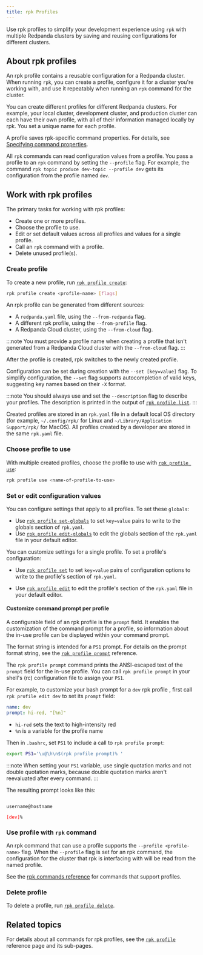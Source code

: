 ```yaml
---
title: rpk Profiles
---
```


<head>
    <meta name="title" content="rpk Profiles | Redpanda Docs"/>
    <meta name="description" content="Use rpk profiles to simplify your development experience with multiple Redpanda clusters by saving and reusing configurations for different clusters."/>
    <link rel="canonical" href="https://docs.redpanda.com/docs/get-started/config-rpk-profile/" />
</head>


Use rpk profiles to simplify your development experience using `rpk` with multiple Redpanda clusters by saving and reusing configurations for different clusters.

## About rpk profiles

An rpk profile contains a reusable configuration for a Redpanda cluster. When running `rpk`, you can create a profile, configure it for a cluster you're working with, and use it repeatably when running an `rpk` command for the cluster.

You can create different profiles for different Redpanda clusters. For example, your local cluster, development cluster, and production cluster can each have their own profile, with all of their information managed locally by rpk. You set a unique name for each profile.

A profile saves rpk-specific command properties. For details, see [Specifying command properties](../intro-to-rpk#specifying-command-properties).

All `rpk` commands can read configuration values from a profile. You pass a profile to an `rpk` command by setting the `--profile` flag. For example, the command `rpk topic produce dev-topic --profile dev` gets its configuration from the profile named `dev`.

## Work with rpk profiles

The primary tasks for working with rpk profiles:

- Create one or more profiles.
- Choose the profile to use.
- Edit or set default values across all profiles and values for a single profile.
- Call an `rpk` command with a profile.
- Delete unused profile(s).

### Create profile

To create a new profile, run [`rpk profile create`](../../reference/rpk/rpk-profile/rpk-profile-create):

```bash
rpk profile create <profile-name> [flags]
```

An rpk profile can be generated from different sources:
- A `redpanda.yaml` file, using the `--from-redpanda` flag.
- A different rpk profile, using the `--from-profile` flag.
- A Redpanda Cloud cluster, using the `--from-cloud` flag.

:::note
You must provide a profile name when creating a profile that isn't generated from a Redpanda Cloud cluster with the `--from-cloud` flag.
:::
 
After the profile is created, rpk switches to the newly created profile.

Configuration can be set during creation with the `--set [key=value]` flag. To simplify configuration, the `--set` flag supports autocompletion of valid keys, suggesting key names based on their `-X` format. 

:::note
You should always use and set the `--description` flag to describe your profiles. The description is printed in the output of [`rpk profile list`](../../reference/rpk/rpk-profile/rpk-profile-list).
:::

Created profiles are stored in an `rpk.yaml` file in a default local OS directory (for example, `~/.config/rpk/` for Linux and `~/Library/Application Support/rpk/` for MacOS). All profiles created by a developer are stored in the same `rpk.yaml` file.

### Choose profile to use

With multiple created profiles, choose the profile to use with [`rpk profile use`](../../reference/rpk/rpk-profile/rpk-profile-use):

```bash
rpk profile use <name-of-profile-to-use>
```

### Set or edit configuration values

You can configure settings that apply to all profiles. To set these `globals`:

- Use [`rpk profile set-globals`](../../reference/rpk/rpk-profile/rpk-profile-set-globals) to set `key=value` pairs to write to the globals section
of `rpk.yaml`.
- Use [`rpk profile edit-globals`](../../reference/rpk/rpk-profile/rpk-profile-edit-globals) to edit the globals section of the `rpk.yaml` file in your default editor.

You can customize settings for a single profile. To set a profile's configuration:

- Use [`rpk profile set`](../../reference/rpk/rpk-profile/rpk-profile-set) to set `key=value` pairs of configuration options to write to the profile's section of `rpk.yaml`.

- Use [`rpk profile edit`](../../reference/rpk/rpk-profile/rpk-profile-edit) to edit the profile's section of the `rpk.yaml` file in your default editor.

#### Customize command prompt per profile

A configurable field of an rpk profile is the `prompt` field. It enables the customization of the command prompt for a profile, so information about the in-use profile can be displayed within your command prompt.  

The format string is intended for a `PS1` prompt. For details on the prompt format string, see the [`rpk profile prompt`](../../reference/rpk/rpk-profile/rpk-profile-prompt) reference.

The `rpk profile prompt` command prints the ANSI-escaped text of the `prompt` field for the in-use profile. You can call `rpk profile prompt` in your shell's (rc) configuration file to assign your `PS1`. 

For example, to customize your bash prompt for a `dev` rpk profile , first call `rpk profile edit dev` to set its `prompt` field:

```yaml title="rpk profile edit dev"
name: dev
prompt: hi-red, "[%n]"
```

- `hi-red` sets the text to high-intensity red
- `%n` is a variable for the profile name

Then in `.bashrc`, set `PS1` to include a call to `rpk profile prompt`: 

```bash title=".bashrc"
export PS1='\u@\h\n$(rpk profile prompt)% '
```

:::note
When setting your `PS1` variable, use single quotation marks and not double quotation marks, because double quotation marks aren't reevaluated after every command.
:::

The resulting prompt looks like this:

<code>
username@hostname<br/>
<font color="red">[dev]</font>% 
</code>

### Use profile with `rpk` command

An rpk command that can use a profile supports the `--profile <profile-name>` flag. When the `--profile` flag is set for an rpk command, the configuration for the cluster that rpk is interfacing with will be read from the named profile. 

See the [rpk commands reference](../../reference/rpk) for commands that support profiles.

### Delete profile

To delete a profile, run [`rpk profile delete`](../../reference/rpk/rpk-profile/rpk-profile-delete).

## Related topics

For details about all commands for rpk profiles, see the [`rpk profile`](../../reference/rpk/rpk-profile) reference page and its sub-pages.

